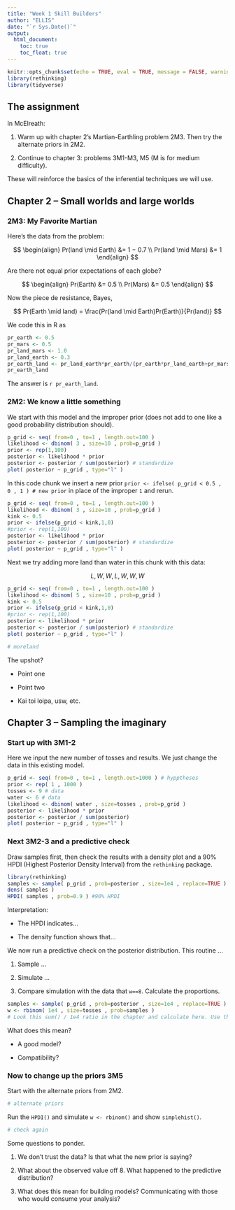 ---
title: "Week 1 Skill Builders"
author: "ELLIS"
date: "`r Sys.Date()`"
output: 
  html_document:
    toc: true
    toc_float: true
---

```{r setup, include=FALSE}
knitr::opts_chunk$set(echo = TRUE, eval = TRUE, message = FALSE, warning = FALSE)
library(rethinking)
library(tidyverse)
```

## The assignment

In McElreath:

1. Warm up with chapter 2's Martian-Earthling problem 2M3. Then try the alternate priors in 2M2.

2. Continue to chapter 3: problems 3M1-M3, M5 (M is for medium difficulty).

These will reinforce the basics of the inferential techniques we will use.

## Chapter 2 -- Small worlds and large worlds

### 2M3: My Favorite Martian

Here's the data from the problem:

$$
\begin{align}
Pr(land \mid Earth) &= 1 − 0.7 \\
Pr(land \mid Mars) &= 1
\end{align}
$$

Are there not equal prior expectations of each globe?

$$
\begin{align}
Pr(Earth) &= 0.5 \\
Pr(Mars) &= 0.5
\end{align}
$$

Now the piece de resistance, Bayes,

$$
Pr(Earth \mid land) = \frac{Pr(land \mid Earth)Pr(Earth)}{Pr(land)}
$$

We code this in R as

```{r martians}
pr_earth <- 0.5
pr_mars <- 0.5
pr_land_mars <- 1.0
pr_land_earth <- 0.3
pr_earth_land <- pr_land_earth*pr_earth/(pr_earth*pr_land_earth+pr_mars*pr_land_mars)# It is not 42! Let R do the arithmetic
pr_earth_land
```

The answer is `r pr_earth_land`.


### 2M2: We know a little something

We start with this model and the improper prior (does not add to one like a good probability distribution should).

```{r week-start}
p_grid <- seq( from=0 , to=1 , length.out=100 )
likelihood <- dbinom( 3 , size=10 , prob=p_grid )
prior <- rep(1,100)
posterior <- likelihood * prior
posterior <- posterior / sum(posterior) # standardize
plot( posterior ~ p_grid , type="l" )
```

In this code chunk we insert a new prior `prior <- ifelse( p_grid < 0.5 , 0 , 1 ) # new prior` in place of the improper `1` and rerun.

```{r redo}
p_grid <- seq( from=0 , to=1 , length.out=100 )
likelihood <- dbinom( 3 , size=10 , prob=p_grid )
kink <- 0.5
prior <- ifelse(p_grid < kink,1,0)
#prior <- rep(1,100)
posterior <- likelihood * prior
posterior <- posterior / sum(posterior) # standardize
plot( posterior ~ p_grid , type="l" )

```

Next we try adding more land than water in this chunk with this data:

$$
L, W, W, L, W, W, W
$$
```{r more land}
p_grid <- seq( from=0 , to=1 , length.out=100 )
likelihood <- dbinom( 5 , size=10 , prob=p_grid )
kink <- 0.5
prior <- ifelse(p_grid < kink,1,0)
#prior <- rep(1,100)
posterior <- likelihood * prior
posterior <- posterior / sum(posterior) # standardize
plot( posterior ~ p_grid , type="l" )

```

```{r more-land}
# moreland
```

The upshot?

- Point one

- Point two

- Kai toi loipa, usw, etc.

## Chapter 3 -- Sampling the imaginary

### Start up with 3M1-2

Here we input the new number of tosses and results. We just change the data in this existing model.

```{r 3M1}
p_grid <- seq( from=0 , to=1 , length.out=1000 ) # hypptheses
prior <- rep( 1 , 1000 )
tosses <- 9 # data
water <- 6 # data
likelihood <- dbinom( water , size=tosses , prob=p_grid )
posterior <- likelihood * prior
posterior <- posterior / sum(posterior)
plot( posterior ~ p_grid , type="l" )
```

### Next 3M2-3 and a predictive check

Draw samples first, then check the results with a density plot and a 90\% HPDI (Highest Posterior Density Interval) from the `rethinking` package.

```{r sampling-checking}
library(rethinking)
samples <- sample( p_grid , prob=posterior , size=1e4 , replace=TRUE )
dens( samples )
HPDI( samples , prob=0.9 ) #90% HPDI
```

Interpretation:

- The HPDI indicates...

- The density function shows that...

We now run a predictive check on the posterior distribution. This routine ...

1. Sample ...

2. Simulate ...

3. Compare simulation with the data that `w==8`. Calculate the proportions.

```{r pp-check}
samples <- sample( p_grid , prob=posterior , size=1e4 , replace=TRUE )
w <- rbinom( 1e4 , size=tosses , prob=samples )
# Look this sum() / 1e4 ratio in the chapter and calculate here. Use the simplehist() of w to plot the results

```

What does this mean?

- A good model?

- Compatibility?

### Now to change up the priors 3M5

Start with the alternate priors from 2M2.

```{r 2M2-priors}
# alternate priors
```

Run the `HPDI()` and simulate `w <- rbinom()` and show `simplehist()`. 

```{r redo-new-prior}
# check again
```

Some questions to ponder.

1. We don't trust the data? Is that what the new prior is saying? 

2. What about the observed value off 8. What happened to the predictive distribution?

3. What does this mean for building models? Communicating with those who would consume your analysis?

